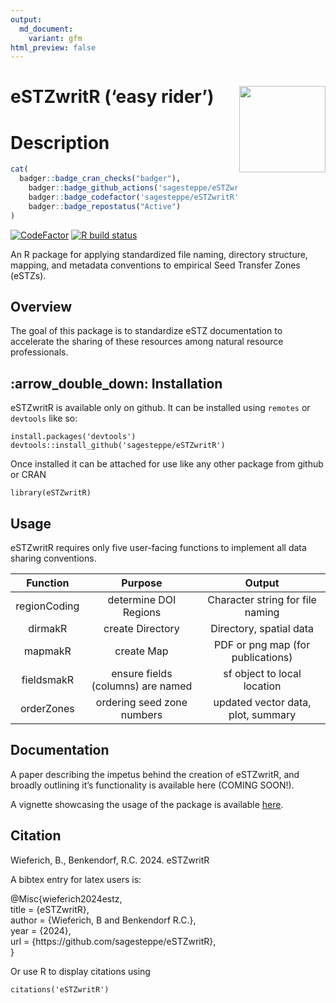 ```yaml
---
output:
  md_document:
    variant: gfm
html_preview: false
---
```


<!-- README.md is generated from README.Rmd. Please edit that file -->

# eSTZwritR ('easy rider') <img src="man/figures/logo.png" align="right" height="138" />
# Description  

```r
cat(
  badger::badge_cran_checks("badger"), 
	badger::badge_github_actions('sagesteppe/eSTZwritR'), 
	badger::badge_codefactor('sagesteppe/eSTZwritR'), 
	badger::badge_repostatus("Active")
)
```

[![CodeFactor](https://www.codefactor.io/repository/github/sagesteppe/eSTZwritR/badge)](https://www.codefactor.io/repository/github/sagesteppe/eSTZwritR)
[![R build status](https://github.com/sagesteppe/eSTZwritR/workflows/R-CMD-check/badge.svg)](https://github.com/sagesteppe/eSTZwritR/actions)

An R package for applying standardized file naming, directory structure, mapping, and metadata conventions to empirical Seed Transfer Zones (eSTZs). 

## Overview
The goal of this package is to standardize eSTZ documentation to accelerate the sharing of these resources among natural resource professionals. 

## :arrow_double_down: Installation
eSTZwritR is available only on github. 
It can be installed using `remotes` or `devtools` like so:
```
install.packages('devtools')
devtools::install_github('sagesteppe/eSTZwritR')
```

Once installed it can be attached for use like any other package from github or CRAN

```
library(eSTZwritR)
```

## Usage  
eSTZwritR requires only five user-facing functions to implement all data sharing conventions. 

|       Function        |         Purpose                   |              Output                 |
|  :-----------------:  | :----------------------------:    | :--------------------------------:  |
|      regionCoding     | determine DOI Regions             | Character string for file naming    | 
|        dirmakR        | create Directory                  | Directory, spatial data             |             
|        mapmakR        | create Map                        | PDF or png map (for publications)   |  
|      fieldsmakR       | ensure fields (columns) are named | sf object to local location         | 
|      orderZones       | ordering seed zone numbers        | updated vector data, plot, summary  | 
   
## Documentation  
A paper describing the impetus behind the creation of eSTZwritR, and broadly outlining it's functionality is available here (COMING SOON!). 

A vignette showcasing the usage of the package is available [here](https://sagesteppe.github.io/eSTZwritR/articles/eSTZwritR.html). 

## Citation  
Wieferich, B., Benkendorf, R.C. 2024. eSTZwritR  

A bibtex entry for latex users is: 

@Misc{wieferich2024estz,  
  title = {eSTZwritR},  
  author = {Wieferich, B and Benkendorf R.C.},  
  year = {2024},  
  url = {https://github.com/sagesteppe/eSTZwritR},   
}  

Or use R to display citations using
```
citations('eSTZwritR')
```
